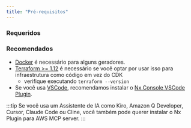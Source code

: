 ```yaml
---
title: "Pré-requisitos"
---
```





### Requeridos

<Snippet name="required-prerequisites" parentHeading="Required" />

### Recomendados

- [Docker](https://www.docker.com/) é necessário para alguns geradores.
- [Terraform >= 1.12](https://developer.hashicorp.com/terraform/install) é necessário se você optar por usar isso para infraestrutura como código em vez do CDK
  - verifique executando `terraform --version`
- Se você usa [VSCode](https://code.visualstudio.com/), recomendamos instalar o [Nx Console VSCode Plugin](https://marketplace.visualstudio.com/items?itemName=nrwl.angular-console).

:::tip
Se você usa um Assistente de IA como Kiro, Amazon Q Developer, Cursor, Claude Code ou Cline, você também pode querer <Link path="/get_started/building-with-ai">instalar o Nx Plugin para AWS MCP server.</Link>
:::